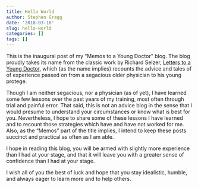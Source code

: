 ```yaml
---
title: Hello World
author: Stephen Gragg
date: '2018-03-18'
slug: hello-world
categories: []
tags: []
---
```


This is the inaugural post of my "Memos to a Young Doctor" blog. 
The blog proudly takes its name from the classic work by Richard Selzer,
[Letters to a Young Doctor](https://www.amazon.com/Letters-Young-Doctor-Harvest-Book/dp/0156003996/ref=sr_1_1?ie=UTF8&qid=1521429131&sr=8-1&keywords=letters+to+a+young+doctor), which (as the name implies) recounts the advice and tales of
of experience passed on from a segacious older physician to his young protege.

Though I am neither segacious, nor a physician (as of yet), I have learned 
some few lessons over the past years of my training, most often through trial
and painful error. That said, this is not an advice blog in the sense that I 
would presume to understand your circumstances or know what is best for you. 
Nevertheless, I hope to share some of these lessons I have learned
and to recount those strategies which have and have not worked for me. Also, 
as the "Memos" part of the title implies, I intend to keep these posts
succinct and practical as often as I am able.

I hope in reading this blog, you will be armed with slightly more experience 
than I had at your stage, and that it will leave you with a greater sense of
confidence than I had at your stage. 

I wish all of you the best of luck and hope that you stay idealistic, humble,
and always eager to learn more and to help others.
